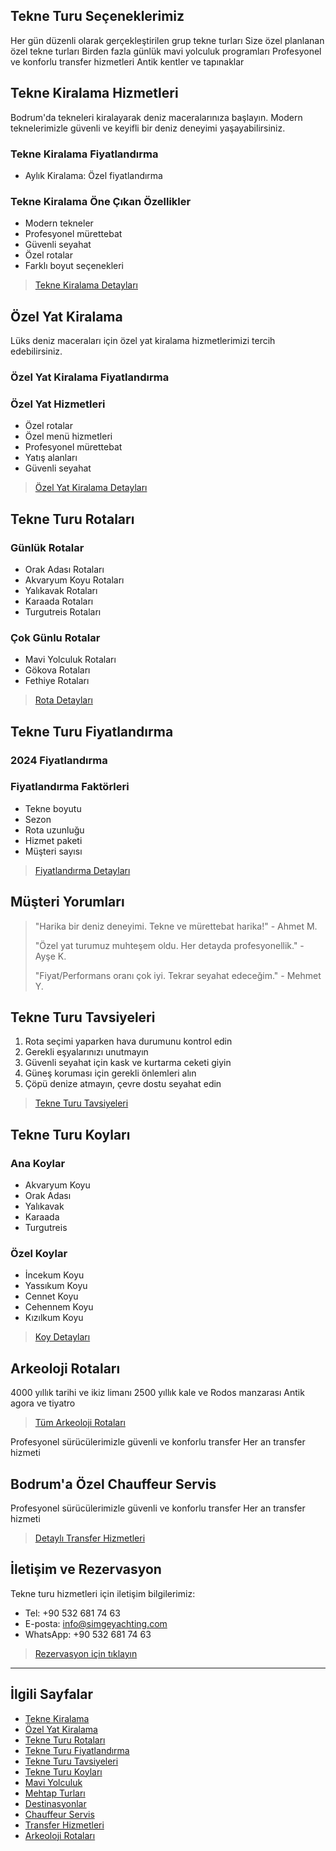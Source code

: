 

## Tekne Turu Seçeneklerimiz

<CardGroup>
  <Card title="Günlük Tekne Turları" icon="sun" href="/tekne-turlari/gunluk-tekne-turlari">
    Her gün düzenli olarak gerçekleştirilen grup tekne turları
  </Card>
  <Card title="Özel Tekne Turları" icon="crown" href="/tekne-turlari/ozel-tekne-turlari">
    Size özel planlanan özel tekne turları
  </Card>
  <Card title="Mavi Yolculuk" icon="compass" href="/tekne-turlari/mavi-yolculuk">
    Birden fazla günlük mavi yolculuk programları
  </Card>
  <Card title="Chauffeur Servis" icon="car" href="/chauffeur-service">
    Profesyonel ve konforlu transfer hizmetleri
  </Card>
  <Card title="Arkeoloji Rotaları" icon="history" href="/tekne-turlari/arkeoloji-rotalar">
    Antik kentler ve tapınaklar
  </Card>
</CardGroup>

## Tekne Kiralama Hizmetleri

Bodrum'da tekneleri kiralayarak deniz maceralarınıza başlayın. Modern teknelerimizle güvenli ve keyifli bir deniz deneyimi yaşayabilirsiniz.

### Tekne Kiralama Fiyatlandırma

- Aylık Kiralama: Özel fiyatlandırma

### Tekne Kiralama Öne Çıkan Özellikler

- Modern tekneler
- Profesyonel mürettebat
- Güvenli seyahat
- Özel rotalar
- Farklı boyut seçenekleri

> [Tekne Kiralama Detayları](#tekne-kiralama-hizmetleri)

## Özel Yat Kiralama

Lüks deniz maceraları için özel yat kiralama hizmetlerimizi tercih edebilirsiniz.

### Özel Yat Kiralama Fiyatlandırma


### Özel Yat Hizmetleri

- Özel rotalar
- Özel menü hizmetleri
- Profesyonel mürettebat
- Yatış alanları
- Güvenli seyahat

> [Özel Yat Kiralama Detayları](#ozel-yat-kiralama)

## Tekne Turu Rotaları

### Günlük Rotalar

- Orak Adası Rotaları
- Akvaryum Koyu Rotaları
- Yalıkavak Rotaları
- Karaada Rotaları
- Turgutreis Rotaları

### Çok Günlu Rotalar

- Mavi Yolculuk Rotaları
- Gökova Rotaları
- Fethiye Rotaları

> [Rota Detayları](#tekne-turu-rotalari)

## Tekne Turu Fiyatlandırma

### 2024 Fiyatlandırma



### Fiyatlandırma Faktörleri

- Tekne boyutu
- Sezon
- Rota uzunluğu
- Hizmet paketi
- Müşteri sayısı

> [Fiyatlandırma Detayları](/tekne-turlari/fiyatlar)

## Müşteri Yorumları

> "Harika bir deniz deneyimi. Tekne ve mürettebat harika!" - Ahmet M.
> 
> "Özel yat turumuz muhteşem oldu. Her detayda profesyonellik." - Ayşe K.
> 
> "Fiyat/Performans oranı çok iyi. Tekrar seyahat edeceğim." - Mehmet Y.

## Tekne Turu Tavsiyeleri

1. Rota seçimi yaparken hava durumunu kontrol edin
2. Gerekli eşyalarınızı unutmayın
3. Güvenli seyahat için kask ve kurtarma ceketi giyin
4. Güneş koruması için gerekli önlemleri alın
5. Çöpü denize atmayın, çevre dostu seyahat edin

> [Tekne Turu Tavsiyeleri](/tekne-turlari/tavsiyeler)

## Tekne Turu Koyları

### Ana Koylar

- Akvaryum Koyu
- Orak Adası
- Yalıkavak
- Karaada
- Turgutreis

### Özel Koylar

- İncekum Koyu
- Yassıkum Koyu
- Cennet Koyu
- Cehennem Koyu
- Kızılkum Koyu

> [Koy Detayları](/tekne-turlari/koylar)

## Arkeoloji Rotaları

<CardGroup>
  <Card title="Kinidos Antik Kenti" icon="history" href="/tekne-turlari/arkeoloji-rotalar">
    4000 yıllık tarihi ve ikiz limanı
  </Card>
  <Card title="Bozukkale" icon="castle" href="/tekne-turlari/arkeoloji-rotalar">
    2500 yıllık kale ve Rodos manzarası
  </Card>
  <Card title="Iasos" icon="ruins" href="/tekne-turlari/arkeoloji-rotalar">
    Antik agora ve tiyatro
  </Card>
</CardGroup>

> [Tüm Arkeoloji Rotaları](/tekne-turlari/arkeoloji-rotalar)

<CardGroup>
  <Card title="Havaalanı Transferi" icon="plane" href="/chauffeur-service">
    Profesyonel sürücülerimizle güvenli ve konforlu transfer
  </Card>
  <Card title="24/7 Transfer" icon="clock" href="/chauffeur-service">
    Her an transfer hizmeti
  </Card>
</CardGroup>

## Bodrum'a Özel Chauffeur Servis

<CardGroup>
  <Card title="Havaalanı Transferi" icon="plane" href="/chauffeur-service">
    Profesyonel sürücülerimizle güvenli ve konforlu transfer
  </Card>
  <Card title="24/7 Transfer" icon="clock" href="/chauffeur-service">
    Her an transfer hizmeti
  </Card>
</CardGroup>

> [Detaylı Transfer Hizmetleri](/chauffeur-service)

## İletişim ve Rezervasyon

Tekne turu hizmetleri için iletişim bilgilerimiz:

- Tel: +90 532 681 74 63
- E-posta: info@simgeyachting.com
- WhatsApp: +90 532 681 74 63

> [Rezervasyon için tıklayın](/iletisim)

---

## İlgili Sayfalar

- [Tekne Kiralama](#tekne-kiralama-hizmetleri)
- [Özel Yat Kiralama](#ozel-yat-kiralama)
- [Tekne Turu Rotaları](#tekne-turu-rotalari)
- [Tekne Turu Fiyatlandırma](/tekne-turlari/fiyatlar)
- [Tekne Turu Tavsiyeleri](/tekne-turlari/tavsiyeler)
- [Tekne Turu Koyları](/tekne-turlari/koylar)
- [Mavi Yolculuk](/tekne-turlari/mavi-yolculuk)
- [Mehtap Turları](/tekne-turlari/mehtap-turlari)
- [Destinasyonlar](/destinasyonlar)
- [Chauffeur Servis](/chauffeur-service)
- [Transfer Hizmetleri](/chauffeur-service)
- [Arkeoloji Rotaları](/tekne-turlari/arkeoloji-rotalar)
